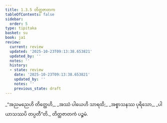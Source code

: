 ```yaml
---
title: 1.3.5 တိတ္ထဇာတက
tableOfContents: false
sidebar:
  order: 5
type: tipitaka
basket: su
book: ja1
review:
  current: review
  updated: '2025-10-23T09:13:38.653821'
  updated_by: ''
  notes: ''
  history:
  - state: review
    date: '2025-10-23T09:13:38.653821'
    updated_by: ''
    notes: ''
    previous_state: draft
---
```



<ReviewStatus review={frontmatter.review} showDetails={true} />

<HypothesisAnnotation frontmatter={frontmatter} />

<DynamicBreadcrumb />

<Division number="25" book="ja1" e="ch" v="22" p="7">

<Paragraph number="54" type="verses" book="ja1">
_“အညမညေဟိ တိတ္ထေဟိ,_  
_အဿံ ပါယေဟိ သာရထိ;_  
_အစ္စာသနဿ ပုရိသော,_  
_ပါယာသဿပိ တပ္ပတီ”တိ._  


</Paragraph>
</Division>

<Paragraph number="55" type="center" book="ja1">
တိတ္ထဇာတကံ ပဉ္စမံ.
</Paragraph>